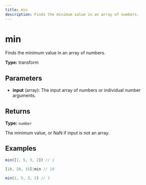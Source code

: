 ```yaml
---
title: min
description: Finds the minimum value in an array of numbers.
---
```


# min

Finds the minimum value in an array of numbers.

**Type:** transform

## Parameters

- **input** (array): The input array of numbers or individual number arguments.

## Returns

**Type:** `number`

The minimum value, or NaN if input is not an array.

## Examples

```javascript
min([1, 5, 3, 2]) // 1
```

```javascript
[10, 20, 15]|min // 10
```

```javascript
min(1, 5, 3, 2) // 1
```
